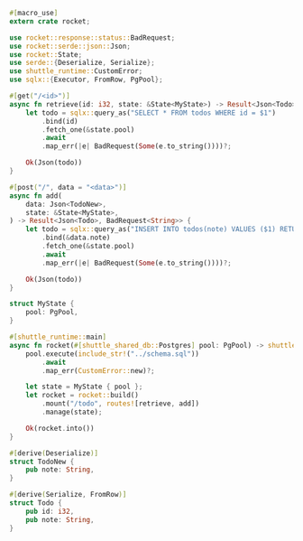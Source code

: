 ```rust src/main.rs
#[macro_use]
extern crate rocket;

use rocket::response::status::BadRequest;
use rocket::serde::json::Json;
use rocket::State;
use serde::{Deserialize, Serialize};
use shuttle_runtime::CustomError;
use sqlx::{Executor, FromRow, PgPool};

#[get("/<id>")]
async fn retrieve(id: i32, state: &State<MyState>) -> Result<Json<Todo>, BadRequest<String>> {
    let todo = sqlx::query_as("SELECT * FROM todos WHERE id = $1")
        .bind(id)
        .fetch_one(&state.pool)
        .await
        .map_err(|e| BadRequest(Some(e.to_string())))?;

    Ok(Json(todo))
}

#[post("/", data = "<data>")]
async fn add(
    data: Json<TodoNew>,
    state: &State<MyState>,
) -> Result<Json<Todo>, BadRequest<String>> {
    let todo = sqlx::query_as("INSERT INTO todos(note) VALUES ($1) RETURNING id, note")
        .bind(&data.note)
        .fetch_one(&state.pool)
        .await
        .map_err(|e| BadRequest(Some(e.to_string())))?;

    Ok(Json(todo))
}

struct MyState {
    pool: PgPool,
}

#[shuttle_runtime::main]
async fn rocket(#[shuttle_shared_db::Postgres] pool: PgPool) -> shuttle_rocket::ShuttleRocket {
    pool.execute(include_str!("../schema.sql"))
        .await
        .map_err(CustomError::new)?;

    let state = MyState { pool };
    let rocket = rocket::build()
        .mount("/todo", routes![retrieve, add])
        .manage(state);

    Ok(rocket.into())
}

#[derive(Deserialize)]
struct TodoNew {
    pub note: String,
}

#[derive(Serialize, FromRow)]
struct Todo {
    pub id: i32,
    pub note: String,
}

```

